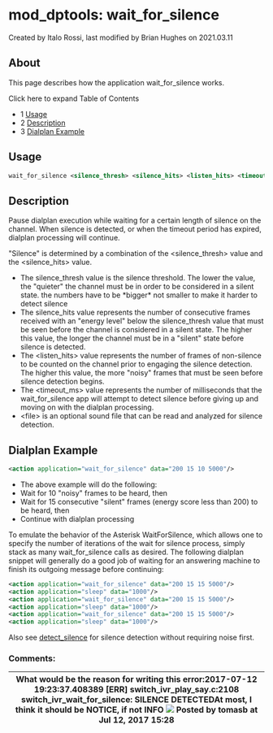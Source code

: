 
# mod_dptools: wait_for_silence 

 Created by  Italo Rossi, last modified by  Brian Hughes on 2021.03.11

## About

This page describes how the application wait\_for\_silence works.

Click here to expand Table of Contents

* 1 [Usage](#-freeswitch--mod_dptools-wait_for_silence-)
* 2 [Description](#-freeswitch--mod_dptools-wait_for_silence-)
* 3 [Dialplan Example](#dialplan-example)

## Usage

```xml
wait_for_silence <silence_thresh> <silence_hits> <listen_hits> <timeout_ms> [<file>]
```

## Description

  
Pause dialplan execution while waiting for a certain length of silence on the channel. When silence is detected, or when the timeout period has expired, dialplan processing will continue.

"Silence" is determined by a combination of the &lt;silence\_thresh> value and the &lt;silence\_hits> value.

* The silence\_thresh value is the silence threshold. The lower the value, the "quieter" the channel must be in order to be considered in a silent state. the numbers have to be \*bigger\* not smaller to make it harder to detect silence
* The silence\_hits value represents the number of consecutive frames received with an "energy level" below the silence\_thresh value that must be seen before the channel is considered in a silent state. The higher this value, the longer the channel must be in a "silent" state before silence is detected.
* The &lt;listen\_hits> value represents the number of frames of non-silence to be counted on the channel prior to engaging the silence detection. The higher this value, the more "noisy" frames that must be seen before silence detection begins.
* The &lt;timeout\_ms> value represents the number of milliseconds that the wait\_for\_silence app will attempt to detect silence before giving up and moving on with the dialplan processing.
* &lt;file> is an optional sound file that can be read and analyzed for silence detection.

## Dialplan Example

  
```xml
<action application="wait_for_silence" data="200 15 10 5000"/>
```

  
* The above example will do the following:
* Wait for 10 "noisy" frames to be heard, then
* Wait for 15 consecutive "silent" frames (energy score less than 200) to be heard, then
* Continue with dialplan processing

To emulate the behavior of the Asterisk WaitForSilence, which allows one to specify the number of iterations of the wait for silence process, simply stack as many wait\_for\_silence calls as desired. The following dialplan snippet will generally do a good job of waiting for an answering machine to finish its outgoing message before continuing:

```xml
<action application="wait_for_silence" data="200 15 15 5000"/>
<action application="sleep" data="1000"/>
<action application="wait_for_silence" data="200 15 15 5000"/>
<action application="sleep" data="1000"/>
<action application="wait_for_silence" data="200 15 15 5000"/>
<action application="sleep" data="1000"/>
```

Also see [detect\_silence](../mod_dptools_1970333.mdx#-c) for silence detection without requiring noise first.

### Comments:

| What would be the reason for writing this error:2017-07-12 19:23:37.408389 \[ERR\] switch\_ivr\_play\_say.c:2108 switch\_ivr\_wait\_for\_silence: SILENCE DETECTEDAt most, I think it should be NOTICE, if not INFO ![](/images/icons/contenttypes/comment_16.png) Posted by tomasb at Jul 12, 2017 15:28 |
| -------------------------------------------------------------------------------------------------------------------------------------------------------------------------------------------------------------------------------------------------------------------------------------------------------- |


